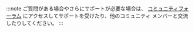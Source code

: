 :::note 
ご質問がある場合やさらにサポートが必要な場合は、 [コミュニティフォーラム](https://support.teradata.com/community) にアクセスしてサポートを受けたり、他のコミュニティ メンバーと交流したりしてください。
:::
